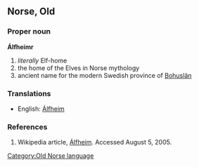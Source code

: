 ==Norse, Old==
===Proper noun===
'''Álfheimr'''
# ''literally'' Elf-home
# the home of the Elves in Norse mythology
# ancient name for the modern Swedish province of [[wikipedia:Bohuslän|Bohuslän]]
===Translations===
* English: [[Álfheim]]
===References===
# Wikipedia article, [[wikipedia:Álfheim|Álfheim]]. Accessed August 5, 2005.

[[Category:Old Norse language]]